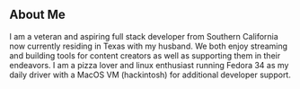 ## About Me

I am a veteran and aspiring full stack developer from Southern California now currently residing in Texas with my husband. We both enjoy streaming and building tools for content creators as well as supporting them in their endeavors. I am a pizza lover and linux enthusiast running Fedora 34 as my daily driver with a MacOS VM (hackintosh) for additional developer support.
